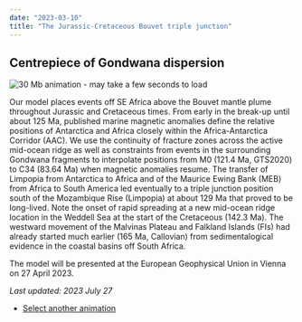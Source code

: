 ```yaml
---
date: "2023-03-10"
title: "The Jurassic-Cretaceous Bouvet triple junction"
---
```


## Centrepiece of Gondwana dispersion

![30 Mb animation - may take a few seconds to load](http://www.reeves.nl/upload/cr23baap-BTJ-2e.gif)

Our model places events off SE Africa above the Bouvet mantle plume throughout Jurassic and Cretaceous times. From early in the break-up until about 125 Ma, published
marine magnetic anomalies define the relative positions of Antarctica and Africa closely within the Africa-Antarctica Corridor (AAC). We use the continuity of fracture
zones across the active mid-ocean ridge as well as constraints from events in the surrounding Gondwana fragments to interpolate positions from M0 (121.4 Ma, GTS2020) to
C34 (83.64 Ma) when magnetic anomalies resume. The transfer of Limpopia from Antarctica to Africa and of the Maurice Ewing Bank (MEB) from Africa to South America
led eventually to a triple junction position south of the Mozambique Rise (Limpopia) at about 129 Ma that proved to be long-lived. Note the onset of rapid spreading at
a new mid-ocean ridge location in the Weddell Sea at the start of the Cretaceous (142.3 Ma). The westward movement of the Malvinas Plateau and Falkland Islands (FIs) had
already started much earlier (165 Ma, Callovian) from sedimentalogical evidence in the coastal basins off South Africa.

The model will be presented at the European Geophysical Union in Vienna on 27 April 2023.

*Last updated: 2023 July 27*

* [Select another animation](../animations)

